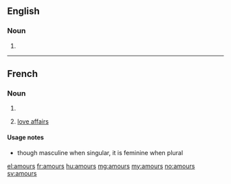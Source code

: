 ==English==

===Noun===
{{head|en|plural}}

# {{plural of|amour|lang=en}}

----

==French==

===Noun===
{{head|fr|noun|cat2=plurals|g=f-p}}

# {{plural of|amour|lang=fr}}
# {{context|plural only|lang=fr}} [[love affair]]s

====Usage notes====
* though masculine when singular, it is feminine when plural

[[el:amours]]
[[fr:amours]]
[[hu:amours]]
[[mg:amours]]
[[my:amours]]
[[no:amours]]
[[sv:amours]]